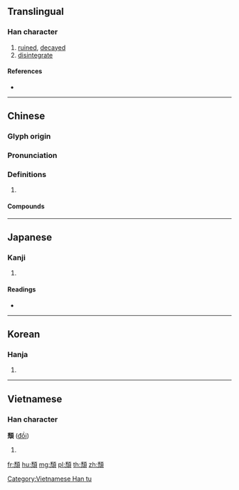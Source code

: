 {{character info/new}}
{{also|頽|颓}}
==Translingual==

===Han character===
{{Han char|rn=181|rad=頁|as=07|sn=16|four=21286|canj=HUMBC}}

# [[ruined]], [[decayed]]
# [[disintegrate]]

====References====
* {{Han ref|kx=1405.160|dkj=43517|dj=1922.210|hdz=74374.120|uh=9839|ud=38969|bh=C05A|bd=49242}}

----

==Chinese==
{{zh-forms|s=颓|alt=頽,頺,穨}}

===Glyph origin===
{{Han etym}}

===Pronunciation===
{{zh-pron
|m=tuí
|c=teoi4
|mn=tôe/thôe/twv:thōe
|oc=y
|cat=
}}

===Definitions===
{{zh-hanzi}}

# {{rfdef|zh}}

====Compounds====
{{zh-der|傾頹|山頹木壞|扭轉頹勢|摧頹|敗宇頹垣|斷井頹垣|斷壁頹垣|木壞山頹|泰山其頹|玉山傾頹|玉山頹|破瓦頹垣|胡頹子|衰頹|西頹|頹人|頹勢|頹唐|頹喪|頹圮|頹壞|頹廢|頹放|頹敗|頹氣|頹波|頹然|頹牆壞壁|頹落|頹運|頹陽|頹靡|頹靡不振|頹風|頹齡}}

----

==Japanese==

===Kanji===
{{ja-kanji|grade=|rs=頁07}}

# {{defn|lang=ja|sort=頁07}}

====Readings====
* {{ja-readings|on=[[たい]] (tai), [[た]] (ta)|kun=[[くずれる]] (kuzureru), [[くずす]] (kuzusu), [[おとがい]] (otogai)}}

----

==Korean==

===Hanja===
{{ko-hanja|hangeul=퇴|eumhun=|rv=toe|mr=t'oe|y=thoy}}

# {{defn|lang=ko|sort=頁07}}

----

==Vietnamese==

===Han character===
'''頹''' ([[đồi]])

# {{defn|vi}}

[[Category:Vietnamese Han tu]]

[[fr:頹]]
[[hu:頹]]
[[mg:頹]]
[[pl:頹]]
[[th:頹]]
[[zh:頹]]
